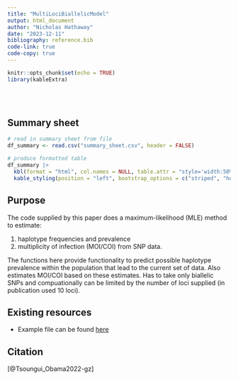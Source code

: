 ```yaml
---
title: "MultiLociBiallelicModel"
output: html_document
author: "Nicholas Hathaway"
date: "2023-12-11"
bibliography: reference.bib
code-link: true
code-copy: true
---
```


```r
knitr::opts_chunk$set(echo = TRUE)
library(kableExtra)
```

<br/>
<br/>

## Summary sheet

```r
# read in summary sheet from file
df_summary <- read.csv("summary_sheet.csv", header = FALSE)

# produce formatted table
df_summary |>
  kbl(format = "html", col.names = NULL, table.attr = "style='width:50%;'", escape = FALSE) |>
  kable_styling(position = "left", bootstrap_options = c("striped", "hover", "condensed"))
```

## Purpose  

The code supplied by this paper does a maximum-likelihood (MLE) method to estimate: 

1)  haplotype frequencies and prevalence
2)  multiplicity of infection (MOI/COI) from SNP data. 

The functions here provide functionality to predict possible haplotype prevalence within the population that lead to the current set of data. Also estimates MOI/COI based on these estimates. Has to take only biallelic SNPs and compuationally can be limited by the number of loci supplied (in publication used 10 loci). 

## Existing resources

- Example file can be found [here](https://github.com/Maths-against-Malaria/MultiLociBiallelicModel/blob/main/src/SNP_MLE.R)

## Citation

[@Tsoungui_Obama2022-gz]


